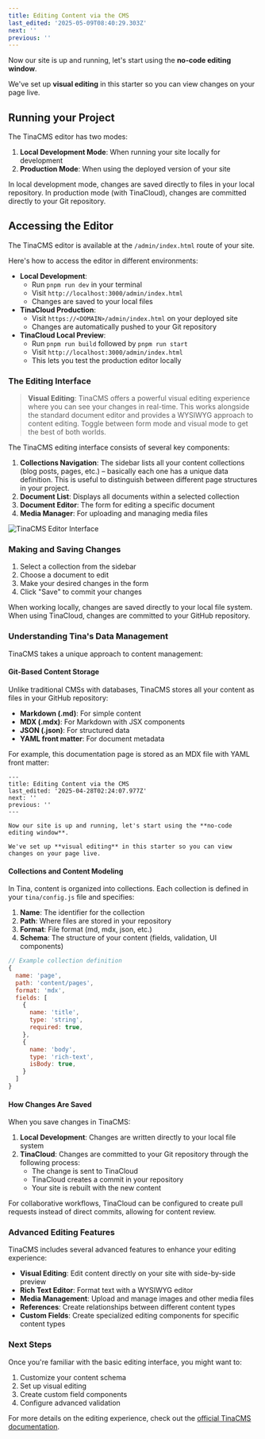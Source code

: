 ```yaml
---
title: Editing Content via the CMS
last_edited: '2025-05-09T08:40:29.303Z'
next: ''
previous: ''
---
```


Now our site is up and running, let's start using the **no-code editing window**.

We've set up **visual editing** in this starter so you can view changes on your page live.

## Running your Project

The TinaCMS editor has two modes:

1. **Local Development Mode**: When running your site locally for development
2. **Production Mode**: When using the deployed version of your site

In local development mode, changes are saved directly to files in your local repository. In production mode (with TinaCloud), changes are committed directly to your Git repository.

## Accessing the Editor

The TinaCMS editor is available at the `/admin/index.html` route of your site.

Here's how to access the editor in different environments:

* **Local Development**:
  * Run `pnpm run dev` in your terminal
  * Visit `http://localhost:3000/admin/index.html`
  * Changes are saved to your local files
* **TinaCloud Production**:
  * Visit `https://<DOMAIN>/admin/index.html` on your deployed site
  * Changes are automatically pushed to your Git repository
* **TinaCloud Local Preview**:
  * Run `pnpm run build` followed by `pnpm run start`
  * Visit `http://localhost:3000/admin/index.html`
  * This lets you test the production editor locally

### The Editing Interface

> **Visual Editing**: TinaCMS offers a powerful visual editing experience where you can see your changes in real-time. This works alongside the standard document editor and provides a WYSIWYG approach to content editing. Toggle between form mode and visual mode to get the best of both worlds.

The TinaCMS editing interface consists of several key components:

1. **Collections Navigation**: The sidebar lists all your content collections (blog posts, pages, etc.) – basically each one has a unique data definition. This is useful to distinguish between different page structures in your project.
2. **Document List**: Displays all documents within a selected collection
3. **Document Editor**: The form for editing a specific document
4. **Media Manager**: For uploading and managing media files

![TinaCMS Editor Interface](/img/tina-editor-interface.png)

### Making and Saving Changes

1. Select a collection from the sidebar
2. Choose a document to edit
3. Make your desired changes in the form
4. Click "Save" to commit your changes

When working locally, changes are saved directly to your local file system. When using TinaCloud, changes are committed to your GitHub repository.

### Understanding Tina's Data Management

TinaCMS takes a unique approach to content management:

#### Git-Based Content Storage

Unlike traditional CMSs with databases, TinaCMS stores all your content as files in your GitHub repository:

* **Markdown (.md)**: For simple content
* **MDX (.mdx)**: For Markdown with JSX components
* **JSON (.json)**: For structured data
* **YAML front matter**: For document metadata

For example, this documentation page is stored as an MDX file with YAML front matter:

```mdx
---
title: Editing Content via the CMS
last_edited: '2025-04-28T02:24:07.977Z'
next: ''
previous: ''
---

Now our site is up and running, let's start using the **no-code editing window**.

We've set up **visual editing** in this starter so you can view changes on your page live.
```

#### Collections and Content Modeling

In Tina, content is organized into collections. Each collection is defined in your `tina/config.js` file and specifies:

1. **Name**: The identifier for the collection
2. **Path**: Where files are stored in your repository
3. **Format**: File format (md, mdx, json, etc.)
4. **Schema**: The structure of your content (fields, validation, UI components)

```javascript
// Example collection definition
{
  name: 'page',
  path: 'content/pages',
  format: 'mdx',
  fields: [
    {
      name: 'title',
      type: 'string',
      required: true,
    },
    {
      name: 'body',
      type: 'rich-text',
      isBody: true,
    }
  ]
}
```

#### How Changes Are Saved

When you save changes in TinaCMS:

1. **Local Development**: Changes are written directly to your local file system
2. **TinaCloud**: Changes are committed to your Git repository through the following process:
   * The change is sent to TinaCloud
   * TinaCloud creates a commit in your repository
   * Your site is rebuilt with the new content

For collaborative workflows, TinaCloud can be configured to create pull requests instead of direct commits, allowing for content review.

### Advanced Editing Features

TinaCMS includes several advanced features to enhance your editing experience:

* **Visual Editing**: Edit content directly on your site with side-by-side preview
* **Rich Text Editor**: Format text with a WYSIWYG editor
* **Media Management**: Upload and manage images and other media files
* **References**: Create relationships between different content types
* **Custom Fields**: Create specialized editing components for specific content types

### Next Steps

Once you're familiar with the basic editing interface, you might want to:

1. Customize your content schema
2. Set up visual editing
3. Create custom field components
4. Configure advanced validation

For more details on the editing experience, check out the [official TinaCMS documentation](https://tina.io/docs/using-tina-editor).
